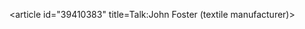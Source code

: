 <article id="39410383" title=Talk:John Foster (textile manufacturer)>
	<talkpage id="39410383" title="Talk:John Foster (textile manufacturer)">
{{WikiProject Biography|class=|living=no|listas=Foster, John}}
{{WikiProject Business }}
	</talkpage>
</article>